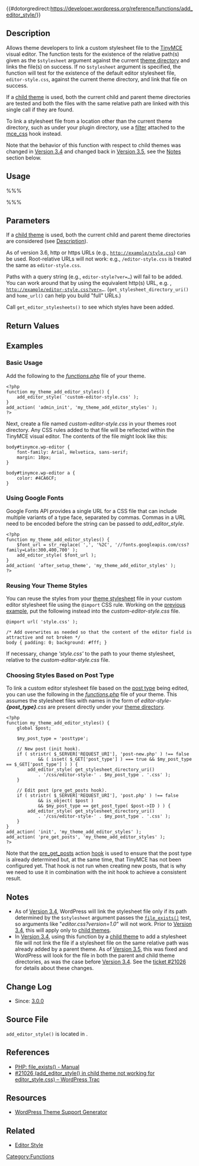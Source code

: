 {{#dotorgredirect:https://developer.wordpress.org/reference/functions/add_editor_style/}}

{{Languages|
{{en|Function Reference/add_editor_style}}
{{ja|関数リファレンス/add_editor_style}}
}}

== Description ==

Allows theme developers to link a custom stylesheet file to the [[TinyMCE]] visual editor. The function tests for the existence of the relative path(s) given as the <tt>$stylesheet</tt> argument against the current [[Theme_Development#Anatomy_of_a_Theme|theme directory]] and links the file(s) on success. If no <tt>$stylesheet</tt> argument is specified, the function will test for the existence of the default editor stylesheet file, <tt>editor-style.css</tt>, against the current theme directory, and link that file on success.

If a [[Child Themes|child theme]] is used, both the current child and parent theme directories are tested and both the files with the same relative path are linked with this single call if they are found.

To link a stylesheet file from a location other than the current theme directory, such as under your plugin directory, use a [[Glossary#Filter|filter]] attached to the [[Plugin API/Filter Reference/mce_css|mce_css]] hook instead.

Note that the behavior of this function with respect to child themes was changed in [[Version 3.4]] and changed back in [[Version 3.5]], see the [[#Notes|Notes]] section below.

== Usage ==

%%% <?php add_editor_style( $stylesheet ); ?> %%%

== Parameters ==

{{Parameter|$stylesheet|string/array|Path to a stylesheet file, relative to the current [[Theme_Development#Anatomy_of_a_Theme|theme directory]], or an array thereof to link multiple stylesheet files.|optional|"editor-style.css"}}

If a [[Child Themes|child theme]] is used, both the current child and parent theme directories are considered (see [[#Description|Description]]). 

As of version 3.6, http or https URLs (e.g., <code>http://example/style.css</code>) can be used. Root-relative URLs will not work: e.g., <code>/editor-style.css</code> is treated the same as <code>editor-style.css</code>.

Paths with a query string (e.g., <code>editor-style?ver=…</code>) will fail to be added. You can work around that by using the equivalent http(s) URL, e.g. , <code>http://example/editor-style.css?ver=…</code>. (<tt>get_stylesheet_directory_uri()</tt> and <tt>home_url()</tt> can help you build "full" URLs.)

Call <tt>get_editor_stylesheets()</tt> to see which styles have been added.

== Return Values ==

{{Return||void|This function does not return a value.}}

== Examples  ==

=== Basic Usage ===

Add the following to the ''[[Functions File Explained|functions.php]]'' file of your theme.
<pre>
<?php
function my_theme_add_editor_styles() {
    add_editor_style( 'custom-editor-style.css' );
}
add_action( 'admin_init', 'my_theme_add_editor_styles' );
?></pre>

Next, create a file named ''custom-editor-style.css'' in your themes root directory. Any CSS rules added to that file will be reflected within the TinyMCE visual editor. The contents of the file might look like this:
<pre>
body#tinymce.wp-editor { 
    font-family: Arial, Helvetica, sans-serif; 
    margin: 10px; 
}

body#tinymce.wp-editor a {
    color: #4CA6CF;
}
</pre>

=== Using Google Fonts ===

Google Fonts API provides a single URL for a CSS file that can include multiple variants of a type face, separated by commas. Commas in a URL need to be encoded before the string can be passed to <em>add_editor_style</em>.

<pre>
<?php
function my_theme_add_editor_styles() {
    $font_url = str_replace( ',', '%2C', '//fonts.googleapis.com/css?family=Lato:300,400,700' );
    add_editor_style( $font_url );
}
add_action( 'after_setup_theme', 'my_theme_add_editor_styles' );
?>
</pre>

=== Reusing Your Theme Styles  ===

You can reuse the styles from your [[Theme_Development#Theme_Stylesheet|theme stylesheet]] file in your custom editor stylesheet file using the <tt>@import</tt> CSS rule. Working on the [[#Basic Usage|previous example]], put the following instead into the ''custom-editor-style.css'' file. 

<pre>
@import url( 'style.css' );

/* Add overwrites as needed so that the content of the editor field is attractive and not broken */
body { padding: 0; background: #fff; } 
</pre>

If necessary, change '' 'style.css' '' to the path to your theme stylesheet, relative to the ''custom-editor-style.css'' file.



=== Choosing Styles Based on Post Type   ===

To link a custom editor stylesheet file based on the [[Post Types|post type]] being edited, you can use the following in the ''[[Functions File Explained|functions.php]]'' file of your theme. This assumes the stylesheet files with names in the form of ''editor-style-'''{post_type}'''.css'' are present directly under your [[Theme_Development#Anatomy_of_a_Theme|theme directory]].

<pre>
<?php
function my_theme_add_editor_styles() {
    global $post;

    $my_post_type = 'posttype';

    // New post (init hook).
    if ( stristr( $_SERVER['REQUEST_URI'], 'post-new.php' ) !== false
            && ( isset( $_GET['post_type'] ) === true && $my_post_type == $_GET['post_type'] ) ) {
        add_editor_style( get_stylesheet_directory_uri()
            . '/css/editor-style-' . $my_post_type . '.css' );
    }

    // Edit post (pre_get_posts hook).
    if ( stristr( $_SERVER['REQUEST_URI'], 'post.php' ) !== false
            && is_object( $post )
            && $my_post_type == get_post_type( $post->ID ) ) {
        add_editor_style( get_stylesheet_directory_uri()
            . '/css/editor-style-' . $my_post_type . '.css' );
    }
}
add_action( 'init', 'my_theme_add_editor_styles' );
add_action( 'pre_get_posts', 'my_theme_add_editor_styles' );
?></pre>

Note that the [[Plugin_API/Action_Reference/pre_get_posts|pre_get_posts]] action [[Glossary#Hook|hook]] is used to ensure that the post type is already determined but, at the same time, that TinyMCE has not been configured yet. That hook is not run when creating new posts, that is why we need to use it in combination with the init hook to achieve a consistent result.

== Notes ==

* As of [[Version 3.4]], WordPress will link the stylesheet file only if its path determined by the <tt>$stylesheet</tt> argument passes the <tt>[http://php.net/manual/en/function.file-exists.php file_exists()]</tt> test, so arguments like "''editor.css?version=1.0''" will not work. Prior to [[Version 3.4]], this will apply only to [[Child Themes|child themes]].
* In [[Version 3.4]], using this function by a [[Child Themes|child theme]] to add a stylesheet file will not link the file if a stylesheet file on the same relative path was already added by a parent theme. As of [[Version 3.5]], this was fixed and WordPress will look for the file in both the parent and child theme directories, as was the case before [[Version 3.4]]. See the [http://core.trac.wordpress.org/ticket/21026 ticket #21026] for details about these changes.

== Change Log ==

* Since: [[Version 3.0|3.0.0]]

== Source File ==

<tt>add_editor_style()</tt> is located in {{Trac|wp-includes/theme.php}}.

== References ==

* [http://php.net/manual/en/function.file-exists.php PHP: file_exists() - Manual]
* [http://core.trac.wordpress.org/ticket/21026 #21026 (add_editor_style() in child theme not working for editor_style.css) – WordPress Trac]

== Resources ==

* [http://generatewp.com/theme-support/ WordPress Theme Support Generator]

== Related ==
{{TinyMCE API}}

* [[Editor Style]]

{{Theme Support}}


{{Tag Footer}}

[[Category:Functions]]